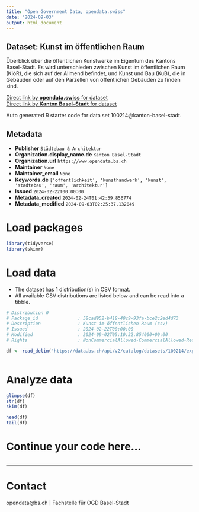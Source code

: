 ```yaml
---
title: "Open Government Data, opendata.swiss"
date: "2024-09-03"
output: html_document
---
```


## Dataset: Kunst im öffentlichen Raum

Überblick über die öffentlichen Kunstwerke im Eigentum des Kantons Basel-Stadt. Es wird unterschieden zwischen Kunst im öffentlichen Raum (KiöR), die sich auf der Allmend befindet, und Kunst und Bau (KuB), die in Gebäuden oder auf den Parzellen von öffentlichen Gebäuden zu finden sind.

[Direct link by **opendata.swiss** for dataset](https://opendata.swiss/de/dataset/kunst-im-offentlichen-raum)<br>
[Direct link by **Kanton Basel-Stadt** for dataset](https://data.bs.ch/explore/dataset/100214/)

Auto generated R starter code for data set 100214@kanton-basel-stadt.

## Metadata

- **Publisher** `Städtebau & Architektur`
- **Organization.display_name.de** `Kanton Basel-Stadt`
- **Organization.url** `https://www.opendata.bs.ch`
- **Maintainer** `None`
- **Maintainer_email** `None`
- **Keywords.de** `['offentlichkeit', 'kunsthandwerk', 'kunst', 'stadtebau', 'raum', 'architektur']`
- **Issued** `2024-02-22T00:00:00`
- **Metadata_created** `2024-02-24T01:42:39.856774`
- **Metadata_modified** `2024-09-03T02:25:37.132049`


# Load packages

```r

library(tidyverse)
library(skimr)

```

# Load data

-   The dataset has 1 distribution(s) in CSV format.
-   All available CSV distributions are listed below and can be read into a tibble.

```r

# Distribution 0
# Package_id               : 58cad952-b418-40c9-93fa-bce2c2ed4d73
# Description              : Kunst im öffentlichen Raum (csv)
# Issued                   : 2024-02-22T00:00:00
# Modified                 : 2024-09-02T05:10:32.854000+00:00
# Rights                   : NonCommercialAllowed-CommercialAllowed-ReferenceRequired

df <- read_delim('https://data.bs.ch/api/v2/catalog/datasets/100214/exports/csv?use_labels=true')



```

# Analyze data

```r

glimpse(df)
str(df)
skim(df)

head(df)
tail(df)

```

# Continue your code here...

```r

```

------------------------------------------------------------------------

# Contact

opendata@bs.ch | Fachstelle für OGD Basel-Stadt
